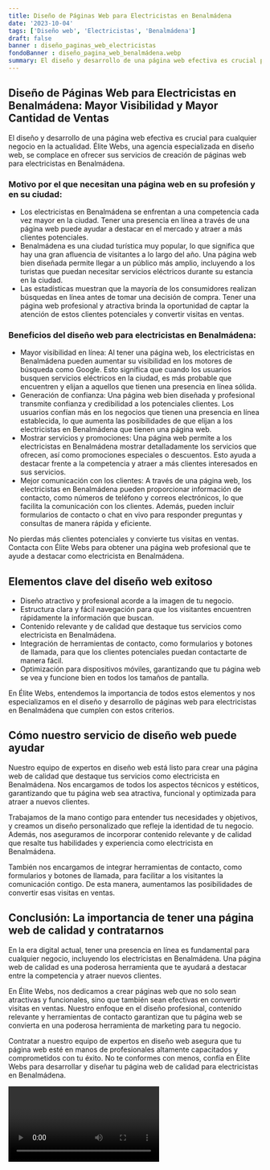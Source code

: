 ```yaml
---
title: Diseño de Páginas Web para Electricistas en Benalmádena
date: '2023-10-04'
tags: ['Diseño web', 'Electricistas', 'Benalmádena']
draft: false
banner : diseño_paginas_web_electricistas
fondoBanner : diseño_pagina_web_benalmádena.webp
summary: El diseño y desarrollo de una página web efectiva es crucial para cualquier negocio en la actualidad. Élite Webs, una agencia especializada en diseño web, se complace en ofrecer sus servicios de creación de páginas web para electricistas en Benalmádena. 
---
```


## Diseño de Páginas Web para Electricistas en Benalmádena: Mayor Visibilidad y Mayor Cantidad de Ventas

El diseño y desarrollo de una página web efectiva es crucial para cualquier negocio en la actualidad. Élite Webs, una agencia especializada en diseño web, se complace en ofrecer sus servicios de creación de páginas web para electricistas en Benalmádena. 

### Motivo por el que necesitan una página web en su profesión y en su ciudad: 

- Los electricistas en Benalmádena se enfrentan a una competencia cada vez mayor en la ciudad. Tener una presencia en línea a través de una página web puede ayudar a destacar en el mercado y atraer a más clientes potenciales. 
- Benalmádena es una ciudad turística muy popular, lo que significa que hay una gran afluencia de visitantes a lo largo del año. Una página web bien diseñada permite llegar a un público más amplio, incluyendo a los turistas que puedan necesitar servicios eléctricos durante su estancia en la ciudad. 
- Las estadísticas muestran que la mayoría de los consumidores realizan búsquedas en línea antes de tomar una decisión de compra. Tener una página web profesional y atractiva brinda la oportunidad de captar la atención de estos clientes potenciales y convertir visitas en ventas. 

### Beneficios del diseño web para electricistas en Benalmádena: 

- Mayor visibilidad en línea: Al tener una página web, los electricistas en Benalmádena pueden aumentar su visibilidad en los motores de búsqueda como Google. Esto significa que cuando los usuarios busquen servicios eléctricos en la ciudad, es más probable que encuentren y elijan a aquellos que tienen una presencia en línea sólida. 
- Generación de confianza: Una página web bien diseñada y profesional transmite confianza y credibilidad a los potenciales clientes. Los usuarios confían más en los negocios que tienen una presencia en línea establecida, lo que aumenta las posibilidades de que elijan a los electricistas en Benalmádena que tienen una página web. 
- Mostrar servicios y promociones: Una página web permite a los electricistas en Benalmádena mostrar detalladamente los servicios que ofrecen, así como promociones especiales o descuentos. Esto ayuda a destacar frente a la competencia y atraer a más clientes interesados en sus servicios. 
- Mejor comunicación con los clientes: A través de una página web, los electricistas en Benalmádena pueden proporcionar información de contacto, como números de teléfono y correos electrónicos, lo que facilita la comunicación con los clientes. Además, pueden incluir formularios de contacto o chat en vivo para responder preguntas y consultas de manera rápida y eficiente. 

No pierdas más clientes potenciales y convierte tus visitas en ventas. Contacta con Élite Webs para obtener una página web profesional que te ayude a destacar como electricista en Benalmádena.

<GifSeo />

<Cta />

## Elementos clave del diseño web exitoso

- Diseño atractivo y profesional acorde a la imagen de tu negocio.
- Estructura clara y fácil navegación para que los visitantes encuentren rápidamente la información que buscan.
- Contenido relevante y de calidad que destaque tus servicios como electricista en Benalmádena.
- Integración de herramientas de contacto, como formularios y botones de llamada, para que los clientes potenciales puedan contactarte de manera fácil.
- Optimización para dispositivos móviles, garantizando que tu página web se vea y funcione bien en todos los tamaños de pantalla.

En Élite Webs, entendemos la importancia de todos estos elementos y nos especializamos en el diseño y desarrollo de páginas web para electricistas en Benalmádena que cumplen con estos criterios.

## Cómo nuestro servicio de diseño web puede ayudar

Nuestro equipo de expertos en diseño web está listo para crear una página web de calidad que destaque tus servicios como electricista en Benalmádena. Nos encargamos de todos los aspectos técnicos y estéticos, garantizando que tu página web sea atractiva, funcional y optimizada para atraer a nuevos clientes.

Trabajamos de la mano contigo para entender tus necesidades y objetivos, y creamos un diseño personalizado que refleje la identidad de tu negocio. Además, nos aseguramos de incorporar contenido relevante y de calidad que resalte tus habilidades y experiencia como electricista en Benalmádena.

También nos encargamos de integrar herramientas de contacto, como formularios y botones de llamada, para facilitar a los visitantes la comunicación contigo. De esta manera, aumentamos las posibilidades de convertir esas visitas en ventas.

## Conclusión: La importancia de tener una página web de calidad y contratarnos

En la era digital actual, tener una presencia en línea es fundamental para cualquier negocio, incluyendo los electricistas en Benalmádena. Una página web de calidad es una poderosa herramienta que te ayudará a destacar entre la competencia y atraer nuevos clientes.

En Élite Webs, nos dedicamos a crear páginas web que no solo sean atractivas y funcionales, sino que también sean efectivas en convertir visitas en ventas. Nuestro enfoque en el diseño profesional, contenido relevante y herramientas de contacto garantizan que tu página web se convierta en una poderosa herramienta de marketing para tu negocio.

Contratar a nuestro equipo de expertos en diseño web asegura que tu página web esté en manos de profesionales altamente capacitados y comprometidos con tu éxito. No te conformes con menos, confía en Élite Webs para desarrollar y diseñar tu página web de calidad para electricistas en Benalmádena.

<Video />

<CtaBot job='Electricistas' city='Benalmádena'/>

<Gmaps query='Benalmádena+españa+maps' />